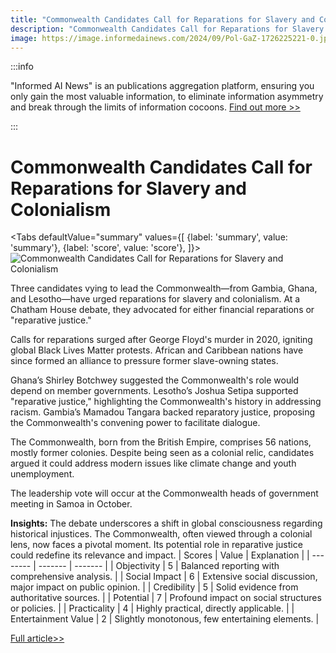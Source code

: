```yaml
---
title: "Commonwealth Candidates Call for Reparations for Slavery and Colonialism"
description: "Commonwealth Candidates Call for Reparations for Slavery and Colonialism"
image: https://image.informedainews.com/2024/09/Pol-GaZ-1726225221-0.jpg
---
```



:::info

"Informed AI News" is an publications aggregation platform, ensuring you only gain the most valuable information, to eliminate information asymmetry and break through the limits of information cocoons.  [Find out more >>](/)

:::

# Commonwealth Candidates Call for Reparations for Slavery and Colonialism


<Tabs
	defaultValue="summary"
	values={[
	{label: 'summary', value: 'summary'},
	{label: 'score', value: 'score'},
]}>
<TabItem value="summary">
<img
  src="https://image.informedainews.com/2024/09/Pol-GaZ-1726225221-0.jpg"
  alt="Commonwealth Candidates Call for Reparations for Slavery and Colonialism"
/>



Three candidates vying to lead the Commonwealth—from Gambia, Ghana, and Lesotho—have urged reparations for slavery and colonialism. At a Chatham House debate, they advocated for either financial reparations or "reparative justice."

Calls for reparations surged after George Floyd's murder in 2020, igniting global Black Lives Matter protests. African and Caribbean nations have since formed an alliance to pressure former slave-owning states.

Ghana’s Shirley Botchwey suggested the Commonwealth's role would depend on member governments. Lesotho’s Joshua Setipa supported "reparative justice," highlighting the Commonwealth's history in addressing racism. Gambia’s Mamadou Tangara backed reparatory justice, proposing the Commonwealth's convening power to facilitate dialogue.

The Commonwealth, born from the British Empire, comprises 56 nations, mostly former colonies. Despite being seen as a colonial relic, candidates argued it could address modern issues like climate change and youth unemployment.

The leadership vote will occur at the Commonwealth heads of government meeting in Samoa in October.

**Insights:**
The debate underscores a shift in global consciousness regarding historical injustices. The Commonwealth, often viewed through a colonial lens, now faces a pivotal moment. Its potential role in reparative justice could redefine its relevance and impact.
</TabItem>
<TabItem value="score">
	| Scores     | Value   | Explanation |
	| -------- | ------- | ------- |
	| Objectivity  | 5    | Balanced reporting with comprehensive analysis.    |
	| Social Impact | 6     | Extensive social discussion, major impact on public opinion.    |
	| Credibility    | 5    | Solid evidence from authoritative sources.    |
	| Potential    | 7    | Profound impact on social structures or policies.    |
	| Practicality    | 4    | Highly practical, directly applicable.    |
	| Entertainment Value    | 2    | Slightly monotonous, few entertaining elements.    |
</TabItem>
</Tabs>

[Full article>>](https://www.theguardian.com/world/2024/sep/11/candidates-to-lead-commonwealth-urge-reparations-for-slavery-and-colonialism)
